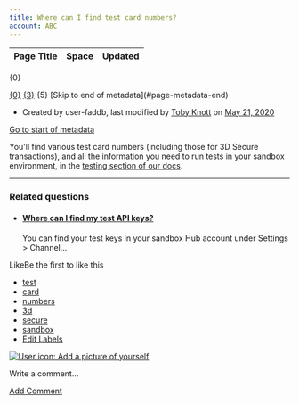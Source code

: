 ```yaml
---
title: Where can I find test card numbers?
account: ABC
---
```


<table class="aui"> <thead> <tr class="header"> <th class="search-result-title">Page Title</th> <th class="search-result-space">Space</th> <th class="search-result-date">Updated</th> </tr> </thead> </table> <p class="search-result-count">{0}</p> <tr class="search-result"> <td class="search-result-title"><a href="{1}" class="content-type-{2}"><span>{0}</span></a></td> <td class="search-result-space"><a class="space" href="/display/{4}/" title="{3}">{3}</a></td> <td class="search-result-date"><span class="date" title="{6}">{5}</span></td> </tr> [Skip to end of metadata](#page-metadata-end)

*   Created by user-faddb, last modified by [Toby Knott](    /display/~toby.knott
    ) on [May 21, 2020](/pages/diffpagesbyversion.action?pageId=721140&selectedPageVersions=2&selectedPageVersions=3 "Show changes")

[Go to start of metadata](#page-metadata-start)

You'll find various test card numbers (including those for 3D Secure transactions), and all the information you need to run tests in your sandbox environment, in the [testing section of our docs](/display/DOCS/Testing).

* * *

### Related questions

*   #### [Where can I find my test API keys?](/pages/viewpage.action?pageId=720947)
    
    You can find your test keys in your sandbox Hub account under Settings > Channel...

LikeBe the first to like this

*   [test](/label/FAQ/test)
*   [card](/label/FAQ/card)
*   [numbers](/label/FAQ/numbers)
*   [3d](/label/FAQ/3d)
*   [secure](/label/FAQ/secure)
*   [sandbox](/label/FAQ/sandbox)
*   [Edit Labels](# "Edit Labels (Type 'l')")

[![User icon: Add a picture of yourself](/s/en_GB/7901/abf7b35644d5a5d1d7e4b0969a83e8eb2b569fb5/_/images/icons/profilepics/add_profile_pic.svg)](/users/profile/editmyprofilepicture.action)

Write a comment…

[Add Comment](/pages/viewpage.action?pageId=721140&showComments=true&showCommentArea=true#addcomment)